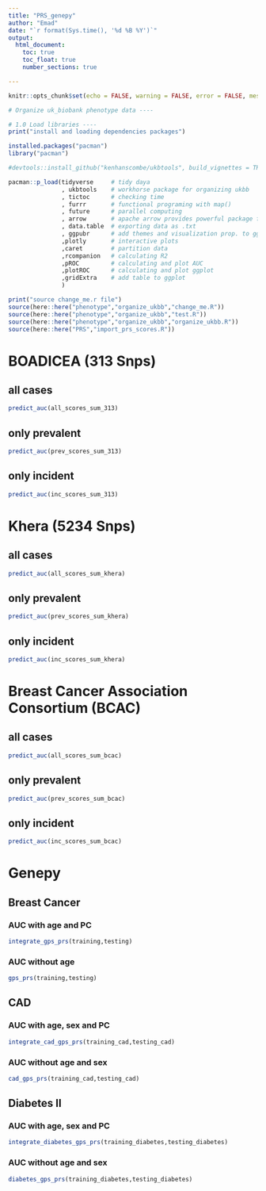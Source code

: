 ```yaml
---
title: "PRS_genepy"
author: "Emad"
date: "`r format(Sys.time(), '%d %B %Y')`"
output:
  html_document: 
    toc: true
    toc_float: true
    number_sections: true

---
```


```r
knitr::opts_chunk$set(echo = FALSE, warning = FALSE, error = FALSE, message = FALSE, options(digits = 3),comment = FALSE )
```

```r
# Organize uk_biobank phenotype data ----

# 1.0 Load libraries ----
print("install and loading dependencies packages")

installed.packages("pacman") 
library("pacman")

#devtools::install_github("kenhanscombe/ukbtools", build_vignettes = TRUE, dependencies = TRUE, force = TRUE)

pacman::p_load(tidyverse     # tidy daya
               , ukbtools    # workhorse package for organizing ukbb
               , tictoc      # checking time 
               , furrr       # functional programing with map()
               , future      # parallel computing
               , arrow       # apache arrow provides powerful package for sharing data
               , data.table  # exporting data as .txt
               , ggpubr      # add themes and visualization prop. to ggplot
               ,plotly       # interactive plots
               ,caret        # partition data
               ,rcompanion   # calculating R2
               ,pROC         # calculating and plot AUC 
               ,plotROC      # calculating and plot ggplot
               ,gridExtra    # add table to ggplot
               )    
```

```r

print("source change_me.r file")
source(here::here("phenotype","organize_ukbb","change_me.R"))
source(here::here("phenotype","organize_ukbb","test.R"))
source(here::here("phenotype","organize_ukbb","organize_ukbb.R"))
source(here::here("PRS","import_prs_scores.R"))

```

# BOADICEA (313 Snps) {.tabset}

## all cases

```r
predict_auc(all_scores_sum_313)
```


## only prevalent

```r
predict_auc(prev_scores_sum_313)
```

## only incident

```r
predict_auc(inc_scores_sum_313)
```

# Khera (5234 Snps) {.tabset}

## all cases

```r
predict_auc(all_scores_sum_khera)
```


## only prevalent 

```r
predict_auc(prev_scores_sum_khera)
```

## only incident

```r
predict_auc(inc_scores_sum_khera)
```


# Breast Cancer Association Consortium (BCAC)  {.tabset}

## all cases 

```r
predict_auc(all_scores_sum_bcac)
```


## only prevalent

```r
predict_auc(prev_scores_sum_bcac)
```

## only incident 

```r
predict_auc(inc_scores_sum_bcac)
```

# Genepy {.tabset}

## Breast Cancer {.tabset}

### AUC with age and PC 

```r
integrate_gps_prs(training,testing)

```


### AUC without age

```r

gps_prs(training,testing)

```




## CAD {.tabset}

### AUC with age, sex and PC 

```r
integrate_cad_gps_prs(training_cad,testing_cad)
```

### AUC without age and sex 

```r

cad_gps_prs(training_cad,testing_cad)

```


## Diabetes II {.tabset}

### AUC with age, sex and PC

```r
integrate_diabetes_gps_prs(training_diabetes,testing_diabetes)
```


### AUC without age and sex 

```r
diabetes_gps_prs(training_diabetes,testing_diabetes)
```
